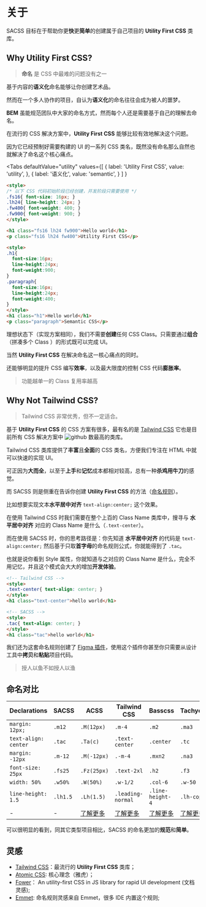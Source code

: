 # 关于

SACSS 目标在于帮助你更**快**更**简单**的创建属于自己项目的 **Utility First CSS** 类库。


## Why Utility First CSS?

> **命名** 是 CSS 中最难的问题没有之一

基于内容的**语义化**命名能够让你创建艺术品。

然而在一个多人协作的项目，自认为**语义化**的命名往往会成为被人的噩梦。

**BEM** 虽能规范团队中大家的命名方式，然而每个人还是需要基于自己的理解去命名。

在流行的 CSS 解决方案中，**Utility First CSS** 能够比较有效地解决这个问题。

因为它已经预制好需要构建的 UI 的一系列 CSS 类名，既然没有命名那么自然也就解决了命名这个核心痛点。

<Tabs
  defaultValue="utility"
  values={[
    { label: 'Utility First CSS', value: 'utility', },
    { label: '语义化', value: 'semantic', }
  ]
  }
>
<TabItem value="utility">

```html
<style>
/* 以下 CSS 代码初始阶段已经创建，开发阶段只需要使用 */
.fs16{ font-size: 16px; }
.lh24{ line-height: 24px; }
.fw400{ font-weight: 400; }
.fw900{ font-weight: 900; }
</style>

<h1 class="fs16 lh24 fw900">Hello world</h1>
<p class="fs16 lh24 fw400">Utility First CSS</p>
```
</TabItem>

<TabItem value="semantic">

```html
<style>
.h1{
  font-size:16px;
  line-height:24px;
  font-weight:900;
}
.paragraph{
  font-size:16px;
  line-height:24px;
  font-weight:400;
}
</style>
<h1 class="h1">Hello world</h1>
<p class="paragraph">Semantic CSS</p>
```

</TabItem>

</Tabs>

理想状态下（实现方案相同），我们不需要**创建**任何 CSS Class。只需要通过**组合**（拼凑多个 Class ）的形式既可以完成 UI。

当然 **Utility First CSS** 在解决命名这一核心痛点的同时。

还能够明显的提升 CSS 编写**效率**，以及最大限度的控制 CSS 代码**膨胀率**。

> 功能越单一的 Class 复用率越高

## Why Not Tailwind CSS?

> Tailwind CSS 非常优秀，但不一定适合。

基于 **Utility First CSS** 的 CSS 方案有很多，最有名的是 [Tailwind CSS](https://tailwindcss.com/) 它也是目前所有 CSS 解决方案中 ![github](https://img.shields.io/github/stars/tailwindlabs/tailwindcss.svg?style=social) 数最高的类库。

Tailwind CSS 类库提供了**丰富**且**全面**的 CSS 类名，方便我们专注在 HTML 中就可以快速的实现 UI。

可正因为**大而全**，以至于**上手**和**记忆**成本都相对较高，总有一种**杀鸡用牛刀**的感觉。

而 SACSS 则是侧重在告诉你创建 **Utility First CSS** 的方法（[命名规则](./guides.name)）。

比如想要实现文本**水平居中对齐** `text-align:center;` 这个效果。

在使用 Tailwind CSS 时我们需要在整个上百的 Class Name 类库中，搜寻与 **水平居中对齐** 对应的 Class Name 是什么（`.text-center`）。

而在使用 SACSS 时，你的思考路径是：你先知道 **水平居中对齐** 的代码是 `text-align:center;` 然后基于只取**首字母**的命名规则公式，你就能得到了 `.tac`。

也就是说你看到 Style 属性，你就知道与之对应的 Class Name 是什么，完全不用记忆，并且这个模式会大大的增加**开发体验**。

```html
<!-- Tailwind CSS -->
<style>
.text-center{ text-align: center; }
</style>
<h1 class="text-center">hello world</h1>

<!-- SACSS -->
<style>
.tac{ text-align: center; }
</style>
<h1 class="tac">hello world</h1>
```

我们还为这套命名规则创建了 [Figma 插件](./intro.design)，使用这个插件你甚至你只需要从设计工具中**拷贝**和**粘贴**项目代码。

> 授人以鱼不如授人以渔

## 命名对比

| Declarations         | SACSS     | ACSS       | Tailwind CSS      | Basscss          | Tachyons   |
| -------------------- | -------- | ----------- | ----------------- | ---------------- | ---------- |
| `margin: 12px;`      | `.m12`   | `.M(12px)`  | `.m-4`            | `.m2`            | `.ma3`     |
| `text-align: center` | `.tac`   | `.Ta(c)`    | `.text-center`    | `.center`        | `.tc`      |
| `margin: -12px`      | `.m-12`  | `.M(-12px)` | `.-m-4`           | `.mxn2`          | `.na3`     |
| `font-size: 25px`    | `.fs25`  | `.Fz(25px)` | `.text-2xl`       | `.h2`            | `.f3`      |
| `width: 50%`         | `.w50%`  | `.W(50%)`   | `.w-1/2`          | `.col-6`         | `.w-50`    |
| `line-height: 1.5`   | `.lh1.5` | `.Lh(1.5)`  | `.leading-normal` | `.line-height-4` | `.lh-copy` |
| - | - | [了解更多](https://acss.io/) | [了解更多](https://tailwindcss.com/) |[了解更多](https://basscss.com/) |[了解更多](http://tachyons.io/) |

可以很明显的看到，同其它类型项目相比，SACSS 的命名更加的**规范**和**简单**。

## 灵感

- [Tailwind CSS](https://tailwindcss.com/)：最流行的 **Utility First CSS** 类库；
- [Atomic CSS](https://acss.io/): 核心理念（雅虎）；
- [Fower](https://fower.vercel.app/)： An utility-first CSS in JS library for rapid UI development (文档灵感);
- [Emmet](https://www.emmet.io/): 命名规则灵感来自 Emmet，很多 IDE 内置这个规则;
